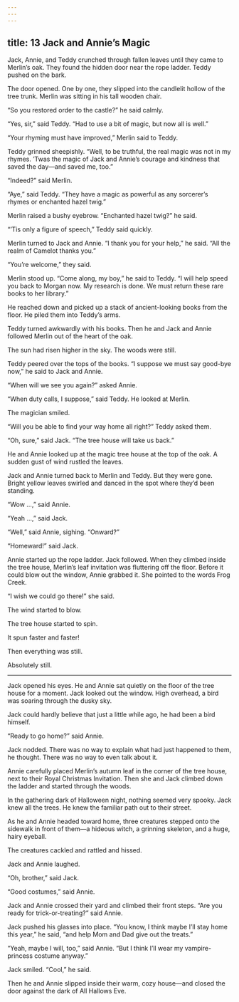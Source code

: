 ```yaml
---
---
---
```

title: 13 Jack and Annie’s Magic
---



Jack, Annie, and Teddy crunched through fallen leaves until they came to Merlin’s oak. They found the hidden door near the rope ladder. Teddy pushed on the bark.

The door opened. One by one, they slipped into the candlelit hollow of the tree trunk. Merlin was sitting in his tall wooden chair.

“So you restored order to the castle?” he said calmly.

“Yes, sir,” said Teddy. “Had to use a bit of magic, but now all is well.”

“Your rhyming must have improved,” Merlin said to Teddy.

Teddy grinned sheepishly. “Well, to be truthful, the real magic was not in my rhymes. ’Twas the magic of Jack and Annie’s courage and kindness that saved the day—and saved me, too.”

“Indeed?” said Merlin.

“Aye,” said Teddy. “They have a magic as powerful as any sorcerer’s rhymes or enchanted hazel twig.”

Merlin raised a bushy eyebrow. “Enchanted hazel twig?” he said.

“’Tis only a figure of speech,” Teddy said quickly.

Merlin turned to Jack and Annie. “I thank you for your help,” he said. “All the realm of Camelot thanks you.”

“You’re welcome,” they said.

Merlin stood up. “Come along, my boy,” he said to Teddy. “I will help speed you back to Morgan now. My research is done. We must return these rare books to her library.”

He reached down and picked up a stack of ancient-looking books from the floor. He piled them into Teddy’s arms.



Teddy turned awkwardly with his books. Then he and Jack and Annie followed Merlin out of the heart of the oak.

The sun had risen higher in the sky. The woods were still.

Teddy peered over the tops of the books. “I suppose we must say good-bye now,” he said to Jack and Annie.

“When will we see you again?” asked Annie.

“When duty calls, I suppose,” said Teddy. He looked at Merlin.

The magician smiled.

“Will you be able to find your way home all right?” Teddy asked them.

“Oh, sure,” said Jack. “The tree house will take us back.”

He and Annie looked up at the magic tree house at the top of the oak. A sudden gust of wind rustled the leaves.

Jack and Annie turned back to Merlin and Teddy. But they were gone. Bright yellow leaves swirled and danced in the spot where they’d been standing.

“Wow …,” said Annie.

“Yeah …,” said Jack.

“Well,” said Annie, sighing. “Onward?”

“Homeward!” said Jack.

Annie started up the rope ladder. Jack followed. When they climbed inside the tree house, Merlin’s leaf invitation was fluttering off the floor. Before it could blow out the window, Annie grabbed it. She pointed to the words Frog Creek.

“I wish we could go there!” she said.

The wind started to blow.

The tree house started to spin.

It spun faster and faster!

Then everything was still.

Absolutely still.

* * *

Jack opened his eyes. He and Annie sat quietly on the floor of the tree house for a moment. Jack looked out the window. High overhead, a bird was soaring through the dusky sky.

Jack could hardly believe that just a little while ago, he had been a bird himself.

“Ready to go home?” said Annie.

Jack nodded. There was no way to explain what had just happened to them, he thought. There was no way to even talk about it.

Annie carefully placed Merlin’s autumn leaf in the corner of the tree house, next to their Royal Christmas Invitation. Then she and Jack climbed down the ladder and started through the woods.

In the gathering dark of Halloween night, nothing seemed very spooky. Jack knew all the trees. He knew the familiar path out to their street.

As he and Annie headed toward home, three creatures stepped onto the sidewalk in front of them—a hideous witch, a grinning skeleton, and a huge, hairy eyeball.



The creatures cackled and rattled and hissed.

Jack and Annie laughed.

“Oh, brother,” said Jack.

“Good costumes,” said Annie.

Jack and Annie crossed their yard and climbed their front steps. “Are you ready for trick-or-treating?” said Annie.

Jack pushed his glasses into place. “You know, I think maybe I’ll stay home this year,” he said, “and help Mom and Dad give out the treats.”

“Yeah, maybe I will, too,” said Annie. “But I think I’ll wear my vampire-princess costume anyway.”

Jack smiled. “Cool,” he said.

Then he and Annie slipped inside their warm, cozy house—and closed the door against the dark of All Hallows Eve.